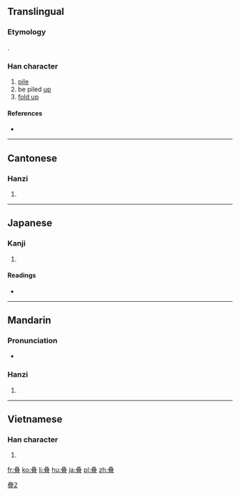 {{also|疊}}
==Translingual==
{{ja-forms|[[畳]]|叠|[[疊]]}}
===Etymology===
{{Han simp|疊|f=田|t=又}}.

===Han character===
{{Han char|rn=29|rad=又|as=11|sn=13|four=|canj=水水水一 (EEEM)|ids=⿳⿱[[又]]⿰又又[[冖]][[且]]}}

# [[pile]]
# be piled [[up]]
# [[fold up]]

====References====
* {{Han ref|kx=0166.461|dkj=03204|dj=0378.350|hdz=10401.070|uh=53E0|ud=21472}}

----

==Cantonese==

===Hanzi===
{{yue-hanzi|jyut=[[dip6]]|y=dip6|tra=疊}}

# {{defn|lang=yue|sort=又11}}

----

==Japanese==

===Kanji===
{{ja-kanji|grade=|rs=又11}}

# {{defn|lang=ja|sort=又11}}

====Readings====
* {{ja-readings|on=[[ちょう]] (chō)|kun=[[たたむ]] (tatamu), [[たたみ]] (tatami)}}

----

==Mandarin==

===Pronunciation===
* {{audio|Zh-dié.ogg|Audio|lang=cmn}}

===Hanzi===
{{cmn-hanzi|tra=疊|pin=[[dié]] ([[die2]])|wg=tieh<sup>2</sup>}}

# {{defn|lang=cmn|sort=又11}}

----

==Vietnamese==

===Han character===
{{vi-hantu|[[điệp]]|rs=又11}}

# {{defn|lang=vi|sort=又11}}

[[Category:CJKV characters simplified differently in Japan and China|疊2]]

[[fr:叠]]
[[ko:叠]]
[[li:叠]]
[[hu:叠]]
[[ja:叠]]
[[pl:叠]]
[[zh:叠]]